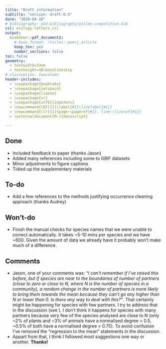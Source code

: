 ```yaml
---
title: "Draft information"
subtitle: "version: draft-0.5"
date: "2020-04-18"
# bibliography: phd-bibliography/pollen-competition.bib
csl: ecology-letters.csl
output:
  bookdown::pdf_document2:
    # base_format: rticles::peerj_article
    keep_tex: yes
    number_sections: false
toc: false
geometry: 
  - textwidth=33em
  - textheight=48\baselineskip
# classoption: twocolumn
header-includes:
  - \usepackage{booktabs}
  - \usepackage{setspace}
  - \usepackage{lineno}
  - \usepackage{xr}
  - \usepackage[utf8]{inputenc}
  - \newcommand{\R}[1]{\label{#1}\linelabel{#1}}
  - \newcommand{\lr}[1]{page~\pageref{#1}, line~\lineref{#1}}
  - \externaldocument[M-]{manuscript}

---
```


\onehalfspacing

## Done

* Included feedback to paper (thanks Jason)
* Added many references including some to GBIF datasets
* Minor adjustments to figure captions
* Tidied up the supplementary materials

## To-do

* Add a few references to the methods justifying occurrence cleaning approach (thanks Audrey)

## Won't-do

* Finish the manual checks for species names that we were unable to correct automatically. It takes ~5-10 mins per species and we have ~600. Given the amount of data we already have it probably won't make much of a difference.

## Comments

* Jason, one of your comments was: *"I can't remember if I've raised this before, but if species are near to the boundaries of number of partners (close to zero or close to N, where N is the number of species in a community), a random change in the number of partners is more likely to bring them towards the mean because they can't go any higher than N or lower than 0. Is there any way to deal with this?"*. That certainly might be happening for species with few partners. I try to address that in the discussion (see \lr{M-regression-to-the-mean}). I don't think it happens for species with many partners because very few of the species analysed are close to N (only ~2% of plants and ~3% of animals have a normalised degree > 0.5, ~0.5% of both have a normalised degree > 0.75). To avoid confusion I've removed the "regression to the mean" statements in the discussion. 
* Appart from that, I think I followed most suggestions one way or another. **Thanks!**
